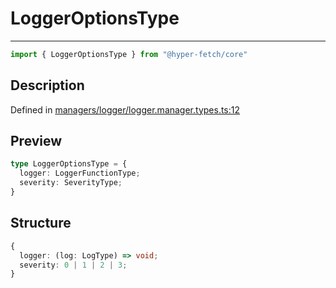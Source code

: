 

# LoggerOptionsType

<div class="api-docs__separator" data-reactroot="">

---

</div><div class="api-docs__import" data-reactroot="">

```ts
import { LoggerOptionsType } from "@hyper-fetch/core"
```

</div><div class="api-docs__section">

## Description

</div><div class="api-docs__description"><span class="api-docs__do-not-parse">



</span></div><p class="api-docs__definition">

Defined in [managers/logger/logger.manager.types.ts:12](https://github.com/BetterTyped/hyper-fetch/blob/c44d728f/packages/core/src/managers/logger/logger.manager.types.ts#L12)

</p><div class="api-docs__section">

## Preview

</div><div class="api-docs__preview type">

```ts
type LoggerOptionsType = {
  logger: LoggerFunctionType; 
  severity: SeverityType; 
}
```

</div><div class="api-docs__section">

## Structure

</div><div class="api-docs__returns">

```ts
{
  logger: (log: LogType) => void;
  severity: 0 | 1 | 2 | 3;
}
```

</div>